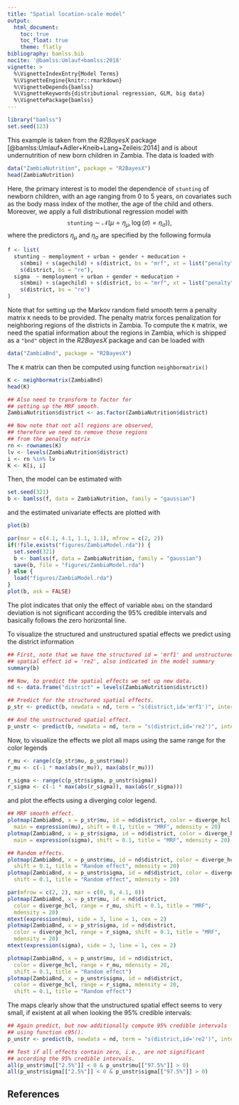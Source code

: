 ```yaml
---
title: "Spatial location-scale model"
output:
  html_document:
    toc: true
    toc_float: true
    theme: flatly
bibliography: bamlss.bib
nocite: '@bamlss:Umlauf+bamlss:2018'
vignette: >
  %\VignetteIndexEntry{Model Terms}
  %\VignetteEngine{knitr::rmarkdown}
  %\VignetteDepends{bamlss}
  %\VignetteKeywords{distributional regression, GLM, big data}
  %\VignettePackage{bamlss}
---
```



```r
library("bamlss")
set.seed(123)
```
This example is taken from the _R2BayesX_ package [@bamlss:Umlauf+Adler+Kneib+Lang+Zeileis:2014] and
is about undernutrition of new born children in Zambia. The data is loaded with
```r
data("ZambiaNutrition", package = "R2BayesX")
head(ZambiaNutrition)
```
Here, the primary interest is to model the dependence of `stunting` of newborn children, with an
age ranging from 0 to 5 years, on covariates such as the body mass index of the mother, the age of
the child and others. Moreover, we apply a full distributional regression model with
$$
\texttt{stunting} \sim \mathcal{N}(\mu = \eta_{\mu}, \log(\sigma) = \eta_{\sigma})),
$$
where the predictors $\eta_{\mu}$ and $\eta_{\sigma}$ are specified by the following formula
```r
f <- list(
  stunting ~ memployment + urban + gender + meducation +
    s(mbmi) + s(agechild) + s(district, bs = "mrf", xt = list("penalty" = K)) +
    s(district, bs = "re"),
  sigma  ~ memployment + urban + gender + meducation +
    s(mbmi) + s(agechild) + s(district, bs = "mrf", xt = list("penalty" = K)) +
    s(district, bs = "re")
)
```
Note that for setting up the Markov random field smooth term a penalty matrix `K` needs to be
provided. The penalty matrix forces penalization for neighboring regions of the districts in Zambia.
To compute the `K` matrix, we need the spatial information about the regions in Zambia, which
is shipped as a `"bnd"` object in the _R2BayesX_ package and can be loaded with
```r
data("ZambiaBnd", package = "R2BayesX")
```
The `K` matrix can then be computed using function `neighbormatrix()`
```r
K <- neighbormatrix(ZambiaBnd)
head(K)

## Also need to transform to factor for
## setting up the MRF smooth.
ZambiaNutrition$district <- as.factor(ZambiaNutrition$district)

## Now note that not all regions are observed,
## therefore we need to remove those regions
## from the penalty matrix
rn <- rownames(K)
lv <- levels(ZambiaNutrition$district)
i <- rn %in% lv
K <- K[i, i]
```
Then, the model can be estimated with
```r
set.seed(321)
b <- bamlss(f, data = ZambiaNutrition, family = "gaussian")
```
and the estimated univariate effects are plotted with
```r
plot(b)
```
```r
par(mar = c(4.1, 4.1, 1.1, 1.1), mfrow = c(2, 2))
if(!file.exists("figures/ZambiaModel.rda")) {
  set.seed(321)
  b <- bamlss(f, data = ZambiaNutrition, family = "gaussian")
  save(b, file = "figures/ZambiaModel.rda")
} else {
  load("figures/ZambiaModel.rda")
}
plot(b, ask = FALSE)
```
The plot indicates that only the effect of variable `mbmi` on the standard deviation is not
significant according the 95% credible intervals and basically follows the zero horizontal line.

To visualize the structured and unstructured spatial effects we predict using the district
information
```r
## First, note that we have the structured id = 'mrf1' and unstructured
## spatial effect id = 're2', also indicated in the model summary
summary(b)

## Now, to predict the spatial effects we set up new data.
nd <- data.frame("district" = levels(ZambiaNutrition$district))

## Predict for the structured spatial effects.
p_str <- predict(b, newdata = nd, term = "s(district,id='mrf1')", intercept = FALSE)

## And the unstructured spatial effect.
p_unstr <- predict(b, newdata = nd, term = "s(district,id='re2')", intercept = FALSE)
```
Now, to visualize the effects we plot all maps using the same range
for the color legends
```r
r_mu <- range(c(p_str$mu, p_unstr$mu))
r_mu <- c(-1 * max(abs(r_mu)), max(abs(r_mu)))

r_sigma <- range(c(p_str$sigma, p_unstr$sigma))
r_sigma <- c(-1 * max(abs(r_sigma)), max(abs(r_sigma)))
```
and plot the effects using a diverging color legend.
```r
## MRF smooth effect.
plotmap(ZambiaBnd, x = p_str$mu, id = nd$district, color = diverge_hcl, range = r_mu,
  main = expression(mu), shift = 0.1, title = "MRF", mdensity = 20)
plotmap(ZambiaBnd, x = p_str$sigma, id = nd$district, color = diverge_hcl, range = r_sigma,
  main = expression(sigma), shift = 0.1, title = "MRF", mdensity = 20)

## Random effects.
plotmap(ZambiaBnd, x = p_unstr$mu, id = nd$district, color = diverge_hcl, range = r_mu,
  shift = 0.1, title = "Random effect", mdensity = 20)
plotmap(ZambiaBnd, x = p_unstr$sigma, id = nd$district, color = diverge_hcl, range = r_sigma,
  shift = 0.1, title = "Random effect", mdensity = 20)
```
```r
par(mfrow = c(2, 2), mar = c(0, 0, 4.1, 0))
plotmap(ZambiaBnd, x = p_str$mu, id = nd$district,
  color = diverge_hcl, range = r_mu, shift = 0.1, title = "MRF",
  mdensity = 20)
mtext(expression(mu), side = 3, line = 1, cex = 2)
plotmap(ZambiaBnd, x = p_str$sigma, id = nd$district,
  color = diverge_hcl, range = r_sigma, shift = 0.1, title = "MRF",
  mdensity = 20)
mtext(expression(sigma), side = 3, line = 1, cex = 2)

plotmap(ZambiaBnd, x = p_unstr$mu, id = nd$district,
  color = diverge_hcl, range = r_mu, mdensity = 20,
  shift = 0.1, title = "Random effect")
plotmap(ZambiaBnd, x = p_unstr$sigma, id = nd$district,
  color = diverge_hcl, range = r_sigma, mdensity = 20,
  shift = 0.1, title = "Random effect")
```
The maps clearly show that the unstructured spatial effect seems to very small, if existent
at all when looking the 95% credible intervals:
```r
## Again predict, but now additionally compute 95% credible intervals
## using function c95().
p_unstr <- predict(b, newdata = nd, term = "s(district,id='re2')", intercept = FALSE, FUN = c95)

## Test if all effects contain zero, i.e., are not significant
## according the 95% credible intervals.
all(p_unstr$mu[["2.5%"]] < 0 & p_unstr$mu[["97.5%"]] > 0)
all(p_unstr$sigma[["2.5%"]] < 0 & p_unstr$sigma[["97.5%"]] > 0)
```

## References

